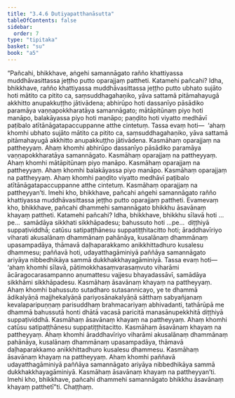 ```yaml
---
title: "3.4.6 Dutiyapatthanāsutta"
tableOfContents: false
sidebar:
  order: 7
type: "tipitaka"
basket: "su"
book: "a5"
---
```



<DynamicBreadcrumb />

<Division number="136" book="a5" bookNo="16" page="136">

<Paragraph number="759" book="a5">
“Pañcahi, bhikkhave, aṅgehi samannāgato rañño khattiyassa muddhāvasittassa jeṭṭho putto oparajjaṃ pattheti. Katamehi pañcahi? Idha, bhikkhave, rañño khattiyassa muddhāvasittassa jeṭṭho putto ubhato sujāto hoti mātito ca pitito ca, saṃsuddhagahaṇiko, yāva sattamā pitāmahayugā akkhitto anupakkuṭṭho jātivādena; abhirūpo hoti dassanīyo pāsādiko paramāya vaṇṇapokkharatāya samannāgato; mātāpitūnaṃ piyo hoti manāpo, balakāyassa piyo hoti manāpo; paṇḍito hoti viyatto medhāvī paṭibalo atītānāgatapaccuppanne atthe cintetuṃ.
</Paragraph>

<Paragraph number="760" book="a5">
Tassa evaṃ hoti—  ‘ahaṃ khomhi ubhato sujāto mātito ca pitito ca, saṃsuddhagahaṇiko, yāva sattamā pitāmahayugā akkhitto anupakkuṭṭho jātivādena. Kasmāhaṃ oparajjaṃ na pattheyyaṃ. Ahaṃ khomhi abhirūpo dassanīyo pāsādiko paramāya vaṇṇapokkharatāya samannāgato. Kasmāhaṃ oparajjaṃ na pattheyyaṃ. Ahaṃ khomhi mātāpitūnaṃ piyo manāpo. Kasmāhaṃ oparajjaṃ na pattheyyaṃ. Ahaṃ khomhi balakāyassa piyo manāpo. Kasmāhaṃ oparajjaṃ na pattheyyaṃ. Ahaṃ khomhi paṇḍito viyatto medhāvī paṭibalo atītānāgatapaccuppanne atthe cintetuṃ. Kasmāhaṃ oparajjaṃ na pattheyyan’ti. Imehi kho, bhikkhave, pañcahi aṅgehi samannāgato rañño khattiyassa muddhāvasittassa jeṭṭho putto oparajjaṃ pattheti.
</Paragraph>

<Paragraph number="761" book="a5">
Evamevaṃ kho, bhikkhave, pañcahi dhammehi samannāgato bhikkhu āsavānaṃ khayaṃ pattheti. Katamehi pañcahi? Idha, bhikkhave, bhikkhu sīlavā hoti …pe…  samādāya sikkhati sikkhāpadesu; bahussuto hoti …pe…  diṭṭhiyā suppaṭividdhā; catūsu satipaṭṭhānesu suppatiṭṭhitacitto hoti; āraddhavīriyo viharati akusalānaṃ dhammānaṃ pahānāya, kusalānaṃ dhammānaṃ upasampadāya, thāmavā daḷhaparakkamo anikkhittadhuro kusalesu dhammesu; paññavā hoti, udayatthagāminiyā paññāya samannāgato ariyāya nibbedhikāya sammā dukkhakkhayagāminiyā.
</Paragraph>

<Paragraph number="762" book="a5">
Tassa evaṃ hoti—  ‘ahaṃ khomhi sīlavā, pātimokkhasaṃvarasaṃvuto viharāmi ācāragocarasampanno aṇumattesu vajjesu bhayadassāvī, samādāya sikkhāmi sikkhāpadesu. Kasmāhaṃ āsavānaṃ khayaṃ na pattheyyaṃ. Ahaṃ khomhi bahussuto sutadharo sutasannicayo, ye te dhammā ādikalyāṇā majjhekalyāṇā pariyosānakalyāṇā sātthaṃ sabyañjanaṃ kevalaparipuṇṇaṃ parisuddhaṃ brahmacariyaṃ abhivadanti, tathārūpā me dhammā bahussutā honti dhātā vacasā paricitā manasānupekkhitā diṭṭhiyā suppaṭividdhā. Kasmāhaṃ āsavānaṃ khayaṃ na pattheyyaṃ. Ahaṃ khomhi catūsu satipaṭṭhānesu suppatiṭṭhitacitto. Kasmāhaṃ āsavānaṃ khayaṃ na pattheyyaṃ. Ahaṃ khomhi āraddhavīriyo viharāmi akusalānaṃ dhammānaṃ pahānāya, kusalānaṃ dhammānaṃ upasampadāya, thāmavā daḷhaparakkamo anikkhittadhuro kusalesu dhammesu. Kasmāhaṃ āsavānaṃ khayaṃ na pattheyyaṃ. Ahaṃ khomhi paññavā udayatthagāminiyā paññāya samannāgato ariyāya nibbedhikāya sammā dukkhakkhayagāminiyā. Kasmāhaṃ āsavānaṃ khayaṃ na pattheyyan’ti. Imehi kho, bhikkhave, pañcahi dhammehi samannāgato bhikkhu āsavānaṃ khayaṃ patthetī”ti.

</Paragraph>
</Division>

<Paragraph number="763" type="center" book="a5">
Chaṭṭhaṃ.
</Paragraph>